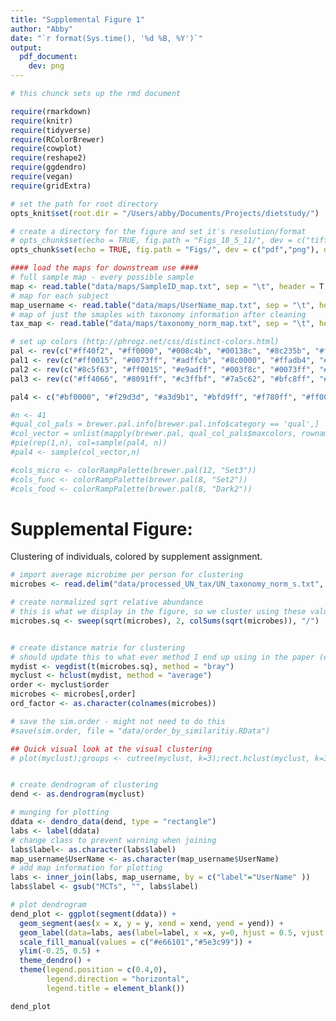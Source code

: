 ```yaml
---
title: "Supplemental Figure 1"
author: "Abby"
date: "`r format(Sys.time(), '%d %B, %Y')`"
output: 
  pdf_document:
    dev: png
---
```





```r
# this chunck sets up the rmd document

require(rmarkdown)
require(knitr)
require(tidyverse)
require(RColorBrewer) 
require(cowplot)
require(reshape2)
require(ggdendro)
require(vegan)
require(gridExtra)

# set the path for root directory
opts_knit$set(root.dir = "/Users/abby/Documents/Projects/dietstudy/")

# create a directory for the figure and set it's resolution/format
# opts_chunk$set(echo = TRUE, fig.path = "Figs_18_5_11/", dev = c("tiff"), dpi = 300, dev.args = list(compression="lzw"))
opts_chunk$set(echo = TRUE, fig.path = "Figs/", dev = c("pdf","png"), dpi = 300)
```

```r
#### load the maps for downstream use ####
# full sample map - every possible sample
map <- read.table("data/maps/SampleID_map.txt", sep = "\t", header = T, comment = "")
# map for each subject
map_username <- read.table("data/maps/UserName_map.txt", sep = "\t", header = T, comment = "")
# map of just the smaples with taxonomy information after cleaning
tax_map <- read.table("data/maps/taxonomy_norm_map.txt", sep = "\t", header = T, comment = "")

# set up colors (http://phrogz.net/css/distinct-colors.html)
pal <- rev(c("#ff40f2", "#ff0000", "#008c4b", "#00138c", "#8c235b", "#ffbfbf", "#8c7723", "#468c75", "#8091ff", "#ff80c4", "#8c3123", "#fff2bf", "#40fff2", "#69698c", "#ff0044", "#ff9180", "#e5ff80", "#bffbff", "#5940ff", "#8c696e", "#8c7369", "#858c69", "#40d9ff", "#c480ff", "#ff8c40", "#4b8c00", "#23698c", "#69238c", "#8c4b00", "#bfffbf", "#004b8c", "#eabfff", "#ffc480", "#40ff59", "#80c4ff", "#ffd940" ))
pal1 <- rev(c("#ff0015", "#0073ff", "#adffcb", "#8c0000", "#ffadb4", "#add2ff", "#5f8c70", "#8c5f5f", "#bb00ff", "#5f748c", "#d0ff00", "#67008c", "#00ff5e", "#738c00", "#e9adff", "#008c33", "#f0ffad"))
pal2 <- rev(c("#8c5f63", "#ff0015", "#e9adff", "#003f8c", "#0073ff", "#adffcb", "#738c00", "#d0ff00", "#8c000c", "#67008c", "#bb00ff", "#add2ff", "#008c33", "#00ff5e", "#f0ffad", "#ffadad"))
pal3 <- rev(c("#ff4066", "#8091ff", "#c3ffbf", "#7a5c62", "#bfc8ff", "#7a771f", "#df40ff", "#40ffec", "#fffb80", "#703d7a", "#3d7a74", "#ff0000", "#f4bfff", "#bffff9", "#7a1f1f", "#00107a", "#11ff00", "#ffbfbf", "#4059ff", "#417a3d"))

pal4 <- c("#bf0000", "#f29d3d", "#a3d9b1", "#bfd9ff", "#f780ff", "#ff0000", "#ffe1bf", "#00d957", "#0020f2", "#e60099", "#730f00", "#7f6600", "#336655", "#293aa6", "#a6538a", "#8c4f46", "#e5c339", "#00ffcc", "#333a66", "#40202d", "#f29979", "#fbffbf", "#00b3a7", "#8091ff", "#cc335c", "#594943", "#a3d936", "#003033", "#300059", "#400009", "#cc5200", "#354020", "#39c3e6", "#cbace6", "#d9a3aa", "#7f5940", "#6a8040", "#006fa6", "#cc00ff", "#402910", "#0a4d00", "#566573", "#83008c")

#n <- 41
#qual_col_pals = brewer.pal.info[brewer.pal.info$category == 'qual',]
#col_vector = unlist(mapply(brewer.pal, qual_col_pals$maxcolors, rownames(qual_col_pals)))
#pie(rep(1,n), col=sample(pal4, n))
#pal4 <- sample(col_vector,n)

#cols_micro <- colorRampPalette(brewer.pal(12, "Set3"))
#cols_func <- colorRampPalette(brewer.pal(8, "Set2"))
#cols_food <- colorRampPalette(brewer.pal(8, "Dark2"))
```

# Supplemental Figure:

Clustering of individuals, colored by supplement assignment.

```r
# import average microbime per person for clustering
microbes <- read.delim("data/processed_UN_tax/UN_taxonomy_norm_s.txt", row = 1)

# create normalized sqrt relative abundance
# this is what we display in the figure, so we cluster using these values
microbes.sq <- sweep(sqrt(microbes), 2, colSums(sqrt(microbes)), "/")


# create distance matrix for clustering
# should update this to what ever method I end up using in the paper (euclidean for clr, but should use a tree method with relative abundance data)
mydist <- vegdist(t(microbes.sq), method = "bray") 
myclust <- hclust(mydist, method = "average")
order <- myclust$order
microbes <- microbes[,order]
ord_factor <- as.character(colnames(microbes))

# save the sim.order - might not need to do this
#save(sim.order, file = "data/order_by_similaritiy.RData")

## Quick visual look at the visual clustering
# plot(myclust);groups <- cutree(myclust, k=3);rect.hclust(myclust, k=3, border = "red")


# create dendrogram of clustering
dend <- as.dendrogram(myclust)

# munging for plotting
ddata <- dendro_data(dend, type = "rectangle")
labs <- label(ddata)
# change class to prevent warning when joining
labs$label<- as.character(labs$label)
map_username$UserName <- as.character(map_username$UserName)
# add map information for plotting
labs <- inner_join(labs, map_username, by = c("label"="UserName" ))
labs$label <- gsub("MCTs", "", labs$label)

# plot dendrogram
dend_plot <- ggplot(segment(ddata)) + 
  geom_segment(aes(x = x, y = y, xend = xend, yend = yend)) +
  geom_label(data=labs, aes(label=label, x =x, y=0, hjust = 0.5, vjust =1, fill = labs$Supplement), size = 2) +
  scale_fill_manual(values = c("#e66101","#5e3c99")) +
  ylim(-0.25, 0.5) +
  theme_dendro() +
  theme(legend.position = c(0.4,0),
        legend.direction = "horizontal",
        legend.title = element_blank())

dend_plot


```







